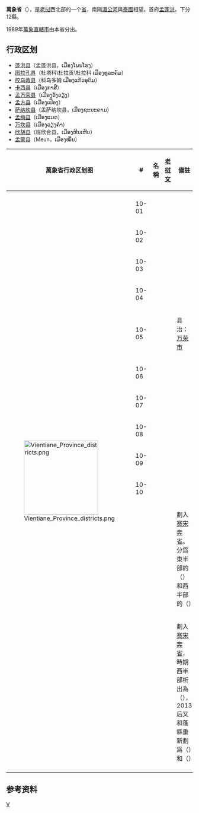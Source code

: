 {{noteTA
|G1=Laos
|1=zh-hk:萬象; zh-cn:万象; zh-tw:永珍;
}}
{{Infobox settlement
| name                    = 万象省
| native_name             = {{nobold|ແຂວງແຂວງວຽງຈັນ}}
| native_name_lang        = lo
| settlement_type         = [[老挝行政区划|省]]
| image_skyline           = 
| image_caption           =
| image_alt               = 
| image_map               = Vientiane Province-Laos.svg
| map_caption             = 万象省在老挝的位置
| map_alt                 = 
| coordinates             = {{coord|18.8333|102.167|type:adm1st_region:KH|display=inline,title}}
| coordinates_footnotes   = 
| subdivision_type        = 国家
| subdivision_name        = {{flag|Laos}}
| established_title       = 建立
| established_date        =  1989
| named_for               = 
| seat_type               = 首府
| seat                    = [[孟蓬洪|孟蓬洪]]
| leader_party            = 
| leader_title            = 
| leader_name             = 
| area_footnotes          = 
| area_total_km2          = 15,927
| area_note               = 
| elevation_footnotes     = 
| elevation_m             = 
| population_footnotes    = 
| population_total        = 419090
| population_as_of        = 2015
| population_density_km2  = auto
| population_demonym      = 
| population_note         = 
| blank_name_sec2         = [[人类发展指数|HDI]] {{nobold|(2017)}}
| blank_info_sec2         = {{increase}} 0.691<ref name="GlobalDataLab">{{Cite web|url=https://hdi.globaldatalab.org/areadata/shdi/|title=Sub-national HDI - Area Database - Global Data Lab|website=hdi.globaldatalab.org|language=en|access-date=2018-09-13|archive-date=2018-09-23|archive-url=https://web.archive.org/web/20180923120638/https://hdi.globaldatalab.org/areadata/shdi/|dead-url=no}}</ref><br/>{{color|#FFA500|中}}
| timezone1               = [[UTC+07|UTC+07]]
| postal_code_type        = 
| postal_code             = 
| iso_code                = LA-VI
| website                 = 
| footnotes               = 
}}
'''萬象省'''（{{lang-lo|text=ແຂວງແຂວງວຽງຈັນ|translit=Khoeng Vieng Chan}}），是[[老挝|老挝]]西北部的一个[[老挝行政区划|省]]，南隔[[湄公河|湄公河]]與[[泰國|泰國]]相望。首府[[孟蓬洪|孟蓬洪]]。下分12縣。

1989年[[萬象|萬象直轄市]]由本省分出。

==行政区划==
*[[蓬洪县|蓬洪县]]（孟蓬洪县，ເມືອງໂພນໂຮງ）
*[[图拉孔县|图拉孔县]]（杜塔科\杜拉贡\杜拉科 ເມືອງທຸລະຄົມ）
*[[胶乌敦县|胶乌敦县]]（科乌多姆 ເມືອງແກ້ວອຸດົມ）
*[[卡西县|卡西县]]（ເມືອງກາສີ）
*[[孟万荣县|孟万荣县]]（ເມືອງວັງວຽງ）
*[[孟方县|孟方县]]（ເມືອງເຟືອງ）
*[[萨纳坎县|萨纳坎县]]（孟萨纳坎县，ເມືອງຊະນະຄາມ）
*[[孟梅县|孟梅县]]（ເມືອງແມດ）
*[[万坎县|万坎县]]（ເມືອງວຽງຄໍາ）
*[[欣胡县|欣胡县]]（班欣合县，ເມືອງຫີນເຫີບ）
*[[孟蒙县|孟蒙县]]（Meun，ເມືອງໝື່ນ）
{| class="wikitable"  style="font-size:90%;"
! 萬象省行政区划图
! #
! 名稱
! [[老挝文|老挝文]]
! 備註
|-
|rowspan=14| [[File:Vientiane_Province_districts.png|200px]]
|-
| 10-01
| {{link-vi|蓬洪县|Muang Phonhong}}
| {{lang|lo|ເມືອງໂພນໂຮງ ''{{small|meuong ophnohng}}''}}
| 
|-
| 10-02
| {{link-ceb|图拉孔县|Muang Thoulakhom}}
| {{lang|lo|ເມືອງທຸລະຄົມ ''{{small|meuong thulakhom}}''}}
| 
|-
| 10-03
| {{link-ceb|胶乌敦县|Muang Keo-Oudom}}
| {{lang|lo|ເມືອງແກ້ວອຸດົມ ''{{small|meuong aekv-udom}}''}}
| 
|-
| 10-04
| {{link-sv|甲西县|Muang Kasi}}
| {{lang|lo|ເມືອງກາສີ ''{{small|meuong kasi}}''}}
| 
|-
| 10-05
| {{link-ceb|万荣县 (老撾)|Muang Vangviang (distrito sa Laos)|万荣县}}
| {{lang|lo|ເມືອງວັງວຽງ ''{{small|meuong vanguaiang}}''}}
| 县治：[[万荣市|万荣市]]
|-
| 10-06
| {{link-es|丰县 (老撾)|Feuang District|丰县 (老撾)}}
| {{lang|lo|ເມືອງເຟືອງ ''{{small|meuong feuong}}''}}
| 
|-
| 10-07
| {{link-es|萨纳坎县|Xanakharm District}}
| {{lang|lo|ເມືອງຊະນະຄາມ ''{{small|meuong sanakham}}''}}
| 
|-
| 10-08
| {{link-es|邁县 (老撾)|Mad (Provincia de Vientián)|}}
| {{lang|lo|ເມືອງແມດ ''{{small|meuong aemd}}''}}
| 
|-
| 10-09
| {{le|萬科县|Viengkham District, Vientiane}}
| {{lang|lo|ເມືອງວຽງຄໍາ ''{{small|meuong viangkhoa}}''}}
| 
|-
| 10-10
| {{link-vi|欣赫县|Muang Hinhurp}}
| {{lang|lo|ເມືອງຫີນເຫີບ ''{{small|meuong hinhoeb}}''}}
| 
|-
| {{strike|10–11}}
| {{strike|{{le|蒙县 (老撾)|Meun District|蒙县}}}}
| {{strike|{{lang|lo|ເມືອງໝື່ນ ''{{small|meuong mun}}''}}}}
| 劃入[[赛宋奔省|赛宋奔省]]。分爲東半部的{{le|洪县 (老撾)|Hom District|洪县}}（{{lang|lo|ເມືອງຮົ່ມ ''{{small|meuong hom}}''}}）和西半部的{{link-ceb|隆讪縣|Muang Longxan}}（{{lang|lo|ເມືອງລ້ອງຊານ ''{{small|meuong longsan}}''}}）
|-
| {{strike|10–12}}
| {{strike|[[赛宋奔省|赛宋奔縣]]}}
| {{strike|{{lang|lo|ເມືອງໄຊສົມບູນ ''{{small|meuong saisombun}}''}}}}
| 劃入[[赛宋奔省|赛宋奔省]]，{{le|賽宋奔特區|Special Zone of Xaisomboun|特區}}時期西半部析出為{{link-th|賽宋奔特區#區劃|เขตพิเศษไชยสมบูรณ์#การแบ่งเขตการปกครอง|蓬縣 (老撾)}}（{{lang|lo|ເມືອງພູນ ''{{small|meuong phun }}''}}），2013后又和蓬縣重新劃爲{{link-es|阿努旺縣|Xaisomboun (Xiangkhoang)}}（{{lang|lo|ເມືອງອະນຸວົງ ''{{small|meuong longsan}}''}}）和{{le|隆臣縣|Longchaeng District}}（{{lang|lo|ເມືອງລ້ອງແຈ້ງ ''{{small|meuong longaechng}}''}}）
|-
|}

==参考资料==
{{reflist}}

{{Laos}}

[[Category:老挝省份|V]]